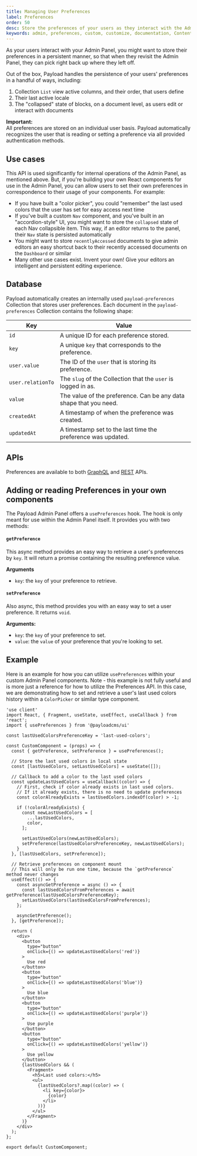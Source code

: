 ```yaml
---
title: Managing User Preferences
label: Preferences
order: 50
desc: Store the preferences of your users as they interact with the Admin Panel.
keywords: admin, preferences, custom, customize, documentation, Content Management System, cms, headless, javascript, node, react, nextjs
---
```


As your users interact with your Admin Panel, you might want to store their preferences in a persistent manner, so that when they revisit the Admin Panel, they can pick right back up where they left off.

Out of the box, Payload handles the persistence of your users' preferences in a handful of ways, including:

1. Collection `List` view active columns, and their order, that users define
1. Their last active locale
1. The "collapsed" state of blocks, on a document level, as users edit or interact with documents

<Banner type="warning">
  <strong>Important:</strong>
  <br />
  All preferences are stored on an individual user basis. Payload automatically recognizes the user
  that is reading or setting a preference via all provided authentication methods.
</Banner>

## Use cases

This API is used significantly for internal operations of the Admin Panel, as mentioned above. But, if you're building your own React components for use in the Admin Panel, you can allow users to set their own preferences in correspondence to their usage of your components. For example:

- If you have built a "color picker", you could "remember" the last used colors that the user has set for easy access next time
- If you've built a custom `Nav` component, and you've built in an "accordion-style" UI, you might want to store the `collapsed` state of each Nav collapsible item. This way, if an editor returns to the panel, their `Nav` state is persisted automatically
- You might want to store `recentlyAccessed` documents to give admin editors an easy shortcut back to their recently accessed documents on the `Dashboard` or similar
- Many other use cases exist. Invent your own! Give your editors an intelligent and persistent editing experience.

## Database

Payload automatically creates an internally used `payload-preferences` Collection that stores user preferences. Each document in the `payload-preferences` Collection contains the following shape:

| Key               | Value                                                             |
| ----------------- | ----------------------------------------------------------------- |
| `id`              | A unique ID for each preference stored.                           |
| `key`             | A unique `key` that corresponds to the preference.                |
| `user.value`      | The ID of the `user` that is storing its preference.              |
| `user.relationTo` | The `slug` of the Collection that the `user` is logged in as.     |
| `value`           | The value of the preference. Can be any data shape that you need. |
| `createdAt`       | A timestamp of when the preference was created.                   |
| `updatedAt`       | A timestamp set to the last time the preference was updated.      |

## APIs

Preferences are available to both [GraphQL](/docs/graphql/overview#preferences) and [REST](/docs/rest-api/overview#) APIs.

## Adding or reading Preferences in your own components

The Payload Admin Panel offers a `usePreferences` hook. The hook is only meant for use within the Admin Panel itself. It provides you with two methods:

#### `getPreference`

This async method provides an easy way to retrieve a user's preferences by `key`. It will return a promise containing the resulting preference value.

**Arguments**

- `key`: the `key` of your preference to retrieve.

#### `setPreference`

Also async, this method provides you with an easy way to set a user preference. It returns `void`.

**Arguments:**

- `key`: the `key` of your preference to set.
- `value`: the `value` of your preference that you're looking to set.

## Example

Here is an example for how you can utilize `usePreferences` within your custom Admin Panel components. Note - this example is not fully useful and is more just a reference for how to utilize the Preferences API. In this case, we are demonstrating how to set and retrieve a user's last used colors history within a `ColorPicker` or similar type component.

```tsx
'use client'
import React, { Fragment, useState, useEffect, useCallback } from 'react';
import { usePreferences } from '@payloadcms/ui'

const lastUsedColorsPreferenceKey = 'last-used-colors';

const CustomComponent = (props) => {
  const { getPreference, setPreference } = usePreferences();

  // Store the last used colors in local state
  const [lastUsedColors, setLastUsedColors] = useState([]);

  // Callback to add a color to the last used colors
  const updateLastUsedColors = useCallback((color) => {
    // First, check if color already exists in last used colors.
    // If it already exists, there is no need to update preferences
    const colorAlreadyExists = lastUsedColors.indexOf(color) > -1;

    if (!colorAlreadyExists) {
      const newLastUsedColors = [
        ...lastUsedColors,
        color,
      ];

      setLastUsedColors(newLastUsedColors);
      setPreference(lastUsedColorsPreferenceKey, newLastUsedColors);
    }
  }, [lastUsedColors, setPreference]);

  // Retrieve preferences on component mount
  // This will only be run one time, because the `getPreference` method never changes
  useEffect(() => {
    const asyncGetPreference = async () => {
      const lastUsedColorsFromPreferences = await getPreference(lastUsedColorsPreferenceKey);
      setLastUsedColors(lastUsedColorsFromPreferences);
    };

    asyncGetPreference();
  }, [getPreference]);

  return (
    <div>
      <button
        type="button"
        onClick={() => updateLastUsedColors('red')}
      >
        Use red
      </button>
      <button
        type="button"
        onClick={() => updateLastUsedColors('blue')}
      >
        Use blue
      </button>
      <button
        type="button"
        onClick={() => updateLastUsedColors('purple')}
      >
        Use purple
      </button>
      <button
        type="button"
        onClick={() => updateLastUsedColors('yellow')}
      >
        Use yellow
      </button>
      {lastUsedColors && (
        <Fragment>
          <h5>Last used colors:</h5>
          <ul>
            {lastUsedColors?.map((color) => (
              <li key={color}>
                {color}
              </li>
            ))}
          </ul>
        </Fragment>
      )}
    </div>
  );
};

export default CustomComponent;
```
